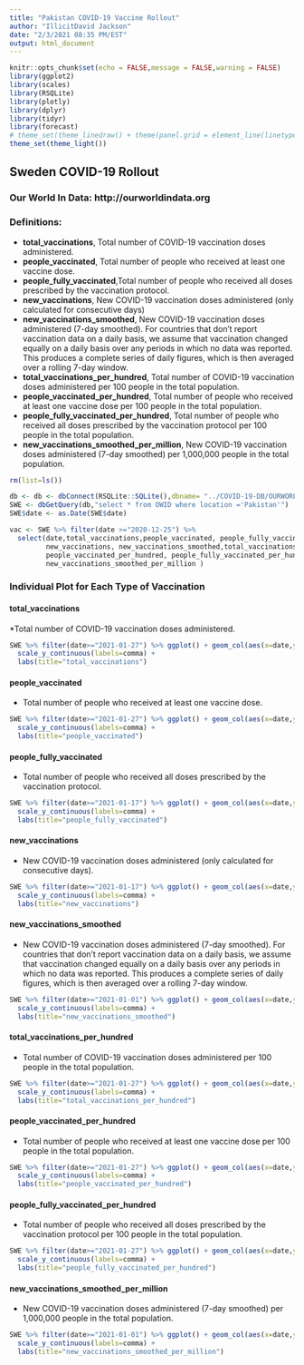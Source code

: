 ```yaml
---
title: "Pakistan COVID-19 Vaccine Rollout"
author: "IllicitDavid Jackson"
date: "2/3/2021 08:35 PM/EST"
output: html_document
---
```


```r
knitr::opts_chunk$set(echo = FALSE,message = FALSE,warning = FALSE)
library(ggplot2)
library(scales)
library(RSQLite)
library(plotly)
library(dplyr)
library(tidyr)
library(forecast)
# theme_set(theme_linedraw() + theme(panel.grid = element_line(linetype = 'dashed')))
theme_set(theme_light())
```

## Sweden COVID-19 Rollout
### Our World In Data: http://ourworldindata.org
### Definitions:
* **total_vaccinations**, Total number of COVID-19 vaccination doses administered.
* **people_vaccinated**, Total number of people who received at least one vaccine dose.
* **people_fully_vaccinated**,Total number of people who received all doses prescribed by the vaccination protocol.
* **new_vaccinations**, New COVID-19 vaccination doses administered (only calculated for consecutive days)
* **new_vaccinations_smoothed**, New COVID-19 vaccination doses administered (7-day smoothed). For countries that don't report vaccination data on a daily basis, we assume that vaccination changed equally on a daily basis over any periods in which no data was reported. This produces a complete series of daily figures, which is then averaged over a rolling 7-day window.
* **total_vaccinations_per_hundred**, Total number of COVID-19 vaccination doses administered per 100 people in the total population.
* **people_vaccinated_per_hundred**, Total number of people who received at least one vaccine dose per 100 people in the total population.
* **people_fully_vaccinated_per_hundred**, Total number of people who received all doses prescribed by the vaccination protocol per 100 people in the total population.
* **new_vaccinations_smoothed_per_million**, New COVID-19 vaccination doses administered (7-day smoothed) per 1,000,000 people in the total population.

```r
rm(list=ls())

db <- db <- dbConnect(RSQLite::SQLite(),dbname= "../COVID-19-DB/OURWORLD.sqlite3")
SWE <- dbGetQuery(db,"select * from OWID where location ='Pakistan'")
SWE$date <- as.Date(SWE$date)
```
```r
vac <- SWE %>% filter(date >="2020-12-25") %>% 
  select(date,total_vaccinations,people_vaccinated, people_fully_vaccinated,
         new_vaccinations, new_vaccinations_smoothed,total_vaccinations_per_hundred,
         people_vaccinated_per_hundred, people_fully_vaccinated_per_hundred,
         new_vaccinations_smoothed_per_million )
```

### Individual Plot for Each Type of Vaccination

#### total_vaccinations
*Total number of COVID-19 vaccination doses administered.

```r

SWE %>% filter(date>="2021-01-27") %>% ggplot() + geom_col(aes(x=date,y=total_vaccinations)) +
  scale_y_continuous(labels=comma) +
  labs(title="total_vaccinations")
```

#### people_vaccinated
* Total number of people who received at least one vaccine dose.

```r
SWE %>% filter(date>="2021-01-27") %>% ggplot() + geom_col(aes(x=date,y=people_vaccinated)) +
  scale_y_continuous(labels=comma) +
  labs(title="people_vaccinated")
```

#### people_fully_vaccinated
* Total number of people who received all doses prescribed by the vaccination protocol.

```r
SWE %>% filter(date>="2021-01-17") %>% ggplot() + geom_col(aes(x=date,y=people_fully_vaccinated)) +
  scale_y_continuous(labels=comma) +
  labs(title="people_fully_vaccinated")
```

#### new_vaccinations
* New COVID-19 vaccination doses administered (only calculated for consecutive days).

```r
SWE %>% filter(date>="2021-01-17") %>% ggplot() + geom_col(aes(x=date,y=new_vaccinations)) +
  scale_y_continuous(labels=comma) +
  labs(title="new_vaccinations")
```

#### new_vaccinations_smoothed
*  New COVID-19 vaccination doses administered (7-day smoothed). For countries that don't report vaccination data on a daily basis, we assume that vaccination changed equally on a daily basis over any periods in which no data was reported. This produces a complete series of daily figures, which is then averaged over a rolling 7-day window.

```r
SWE %>% filter(date>="2021-01-01") %>% ggplot() + geom_col(aes(x=date,y=new_vaccinations_smoothed)) +
  scale_y_continuous(labels=comma) +
  labs(title="new_vaccinations_smoothed")
```

#### total_vaccinations_per_hundred
*  Total number of COVID-19 vaccination doses administered per 100 people in the total population.

```r
SWE %>% filter(date>="2021-01-27") %>% ggplot() + geom_col(aes(x=date,y=total_vaccinations_per_hundred)) +
  scale_y_continuous(labels=comma) +
  labs(title="total_vaccinations_per_hundred")
```

#### people_vaccinated_per_hundred
*  Total number of people who received at least one vaccine dose per 100 people in the total population.

```r
SWE %>% filter(date>="2021-01-27") %>% ggplot() + geom_col(aes(x=date,y=people_vaccinated_per_hundred)) +
  scale_y_continuous(labels=comma) +
  labs(title="people_vaccinated_per_hundred")
```

#### people_fully_vaccinated_per_hundred
*  Total number of people who received all doses prescribed by the vaccination protocol per 100 people in the total population.

```r
SWE %>% filter(date>="2021-01-27") %>% ggplot() + geom_col(aes(x=date,y=people_fully_vaccinated_per_hundred)) +
  scale_y_continuous(labels=comma) +
  labs(title="people_fully_vaccinated_per_hundred")
```

#### new_vaccinations_smoothed_per_million
*   New COVID-19 vaccination doses administered (7-day smoothed) per 1,000,000 people in the total population.

```r
SWE %>% filter(date>="2021-01-01") %>% ggplot() + geom_col(aes(x=date,y=new_vaccinations_smoothed_per_million)) +
  scale_y_continuous(labels=comma) +
  labs(title="new_vaccinations_smoothed_per_million")
```